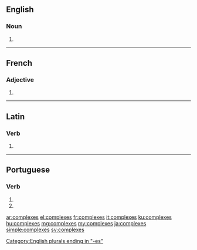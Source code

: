 ==English==

===Noun===
{{head|en|plural}}

# {{plural of|complex|lang=en}}

[[Category:English plurals ending in "-es"]]

----

==French==

===Adjective===
{{fr-adj-form}} {{g|m-p|f-p}}

# {{plural of|complexe|lang=fr}}

----

==Latin==

===Verb===
{{la-verb-form|complexēs}}

# {{inflection of|complexō||2|s|pres|actv|subj|lang=la}}

----

==Portuguese==

===Verb===
{{pt-verb-form}}

# {{inflection of|complexar||2|s|pres|subj|lang=pt}}
# {{inflection of|complexar||2|s|negative|impr|lang=pt}}

[[ar:complexes]]
[[el:complexes]]
[[fr:complexes]]
[[it:complexes]]
[[ku:complexes]]
[[hu:complexes]]
[[mg:complexes]]
[[my:complexes]]
[[ja:complexes]]
[[simple:complexes]]
[[sv:complexes]]